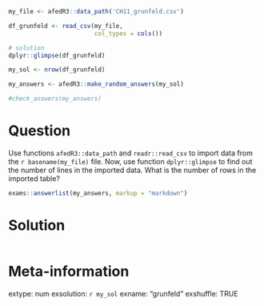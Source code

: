 ```r
my_file <- afedR3::data_path('CH11_grunfeld.csv')

df_grunfeld <- read_csv(my_file, 
                        col_types = cols())

# solution
dplyr::glimpse(df_grunfeld)

my_sol <- nrow(df_grunfeld)
```

```r
my_answers <- afedR3::make_random_answers(my_sol)

#check_answers(my_answers)
```


Question
========

Use functions `afedR3::data_path` and `readr::read_csv` to import data from the `r basename(my_file)` file. Now, use function `dplyr::glimpse` to find out the number of lines in the imported data. What is the number of rows in the imported table?

```r
exams::answerlist(my_answers, markup = "markdown")
```

Solution
================

```r
```

Meta-information
================
extype: num
exsolution: `r my_sol`
exname: "grunfeld"
exshuffle: TRUE

